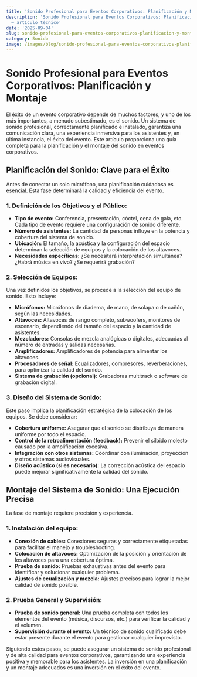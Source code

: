 ```yaml
---
title: 'Sonido Profesional para Eventos Corporativos: Planificación y Montaje'
description: 'Sonido Profesional para Eventos Corporativos: Planificación y Montaje
  — artículo técnico'
date: '2025-09-04'
slug: sonido-profesional-para-eventos-corporativos-planificacion-y-montaje
category: Sonido
image: /images/blog/sonido-profesional-para-eventos-corporativos-planificacion-y-montaje/sonido-profesional-para-eventos-corporativos-planificacion-y-montaje-hero-001.png
---
```


# Sonido Profesional para Eventos Corporativos: Planificación y Montaje

El éxito de un evento corporativo depende de muchos factores, y uno de los más importantes, a menudo subestimado, es el sonido. Un sistema de sonido profesional, correctamente planificado e instalado, garantiza una comunicación clara, una experiencia inmersiva para los asistentes y, en última instancia, el éxito del evento. Este artículo proporciona una guía completa para la planificación y el montaje del sonido en eventos corporativos.

## Planificación del Sonido: Clave para el Éxito

Antes de conectar un solo micrófono, una planificación cuidadosa es esencial.  Esta fase determinará la calidad y eficiencia del evento.

### 1. Definición de los Objetivos y el Público:

* **Tipo de evento:** Conferencia, presentación, cóctel, cena de gala, etc. Cada tipo de evento requiere una configuración de sonido diferente.
* **Número de asistentes:** La cantidad de personas influye en la potencia y cobertura del sistema de sonido.
* **Ubicación:** El tamaño, la acústica y la configuración del espacio determinan la selección de equipos y la colocación de los altavoces.
* **Necesidades específicas:** ¿Se necesitará interpretación simultánea? ¿Habrá música en vivo? ¿Se requerirá grabación?

### 2. Selección de Equipos:

Una vez definidos los objetivos, se procede a la selección del equipo de sonido. Esto incluye:

* **Micrófonos:**  Micrófonos de diadema, de mano, de solapa o de cañón, según las necesidades.
* **Altavoces:**  Altavoces de rango completo, subwoofers, monitores de escenario, dependiendo del tamaño del espacio y la cantidad de asistentes.
* **Mezcladores:**  Consolas de mezcla analógicas o digitales, adecuadas al número de entradas y salidas necesarias.
* **Amplificadores:**  Amplificadores de potencia para alimentar los altavoces.
* **Procesadores de señal:**  Ecualizadores, compresores, reverberaciones, para optimizar la calidad del sonido.
* **Sistema de grabación (opcional):**  Grabadoras multitrack o software de grabación digital.


### 3. Diseño del Sistema de Sonido:

Este paso implica la planificación estratégica de la colocación de los equipos. Se debe considerar:

* **Cobertura uniforme:**  Asegurar que el sonido se distribuya de manera uniforme por todo el espacio.
* **Control de la retroalimentación (feedback):**  Prevenir el silbido molesto causado por la amplificación excesiva.
* **Integración con otros sistemas:**  Coordinar con iluminación, proyección y otros sistemas audiovisuales.
* **Diseño acústico (si es necesario):**  La corrección acústica del espacio puede mejorar significativamente la calidad del sonido.


## Montaje del Sistema de Sonido: Una Ejecución Precisa

La fase de montaje requiere precisión y experiencia.

### 1. Instalación del equipo:

* **Conexión de cables:**  Conexiones seguras y correctamente etiquetadas para facilitar el manejo y troubleshooting.
* **Colocación de altavoces:**  Optimización de la posición y orientación de los altavoces para una cobertura óptima.
* **Prueba de sonido:**  Pruebas exhaustivas antes del evento para identificar y solucionar cualquier problema.
* **Ajustes de ecualización y mezcla:**  Ajustes precisos para lograr la mejor calidad de sonido posible.

### 2. Prueba General y Supervisión:

* **Prueba de sonido general:**  Una prueba completa con todos los elementos del evento (música, discursos, etc.) para verificar la calidad y el volumen.
* **Supervisión durante el evento:**  Un técnico de sonido cualificado debe estar presente durante el evento para gestionar cualquier imprevisto.

Siguiendo estos pasos, se puede asegurar un sistema de sonido profesional y de alta calidad para eventos corporativos, garantizando una experiencia positiva y memorable para los asistentes.  La inversión en una planificación y un montaje adecuados es una inversión en el éxito del evento.
